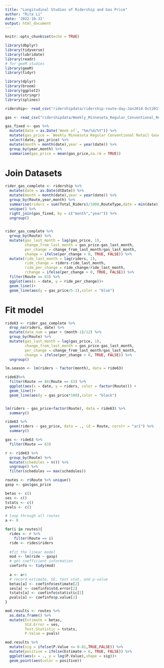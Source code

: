 ```yaml
---
title: "Longitudinal Studies of Ridership and Gas Price"
author: "Rita Li"
date: '2022-10-31'
output: html_document
---
```


```r
knitr::opts_chunk$set(echo = TRUE)
```


```r
library(dbplyr)
library(tidyverse)
library(lubridate)
library(readr)
# for geeM studies
library(geeM)
library(tidyr)

library(dplyr)
library(broom)
library(ggplot2)
library(stringr)
library(splines)

ridership<- read_csv("ridershipdata/ridership-route-day-Jan2014-Oct2017.csv")

gas <- read_csv("ridershipdata/Weekly_Minnesota_Regular_Conventional_Retail_Gasoline_Prices.csv", skip = 4)
```


```r
gas_fixed <- gas %>% 
  mutate(date = as.Date(`Week of`, "%m/%d/%Y")) %>% 
  mutate(gas_price = `Weekly Minnesota Regular Conventional Retail Gasoline Prices Dollars per Gallon`) %>% 
  select(date, gas_price) %>% 
  mutate(month = month(date),year = year(date)) %>% 
  group_by(year,month) %>% 
  summarise(gas_price = mean(gas_price,na.rm = TRUE))
```

# Join Datasets
```r
rider_gas_complete <- ridership %>% 
  mutate(date = as.Date(dtDate)) %>%
  mutate(month = month(date),year = year(date)) %>% 
  group_by(Route,year,month) %>% 
  summarise(riders = sum(Total_Riders)/1000,RouteType,date = min(date)) %>% 
  unique() %>% 
  right_join(gas_fixed, by = c("month","year")) %>% 
  ungroup()
  

rider_gas_complete %>% 
  group_by(Route) %>% 
  mutate(gas_last_month = lag(gas_price, 1),
         change_from_last_month = gas_price-gas_last_month,
         per_change = change_from_last_month/gas_last_month,
         change = ifelse(per_change > 0, TRUE, FALSE)) %>% 
  mutate(ride_last_month = lag(riders, 1),
         ride_change = riders-ride_last_month,
         ride_per_change = ride_change/ride_last_month,
         rchange = ifelse(per_change > 0, TRUE, FALSE)) %>%
  filter(Route == 63) %>% 
  ggplot(aes(x = date, y = ride_per_change))+
  geom_line()+
  geom_line(aes(y = gas_price/5-1),color = "blue")
```

# Fit model
```r
ride63 <- rider_gas_complete %>%
  drop_na(riders, date) %>% 
  mutate(date_num = year + (month-1)/12) %>% 
  group_by(Route) %>% 
  mutate(gas_last_month = lag(gas_price, 1),
         change_from_last_month = gas_price-gas_last_month,
         per_change = change_from_last_month/gas_last_month,
         change = ifelse(per_change > 0, TRUE, FALSE)) %>% 
  ungroup()

lm.season <- lm(riders ~ factor(month), data = ride63)

ride63%>% 
  filter(Route == 84|Route == 63) %>% 
  ggplot(aes(x = date, y = riders, color = factor(Route))) + 
  geom_line()+
  geom_line(aes(y = gas_price*100),color = "black")


lm(riders ~ gas_price+factor(Route), data = ride63) %>% 
  summary()

ride63 %>% 
  geem(riders ~ gas_price, data = ., id = Route, corstr = "ar1") %>% 
  summary()

gas <- ride63 %>% 
  filter(Route == 63)

r <- ride63 %>% 
  group_by(Route) %>% 
  mutate(schedules = n()) %>%
  ungroup() %>% 
  filter(schedules == max(schedules))
```



```r
routes <- r$Route %>% unique()
gasp <- gas$gas_price

betas <- c()
ses <- c()
tstats <- c()
pvals <- c()

# loop through all routes
a <- 0

for(i in routes){
  rides <- r %>% 
    filter(Route == i)
  ride <- rides$riders
  
  #fit the linear model
  mod <- lm(ride ~ gasp)
  # get coefficient information
  coefinfo <- tidy(mod)
  
  a <- a+1
  # record estimate, SE, test stat, and p-value
  betas[a] <- coefinfo$estimate[2]
  ses[a] <- coefinfo$std.error[2]
  tstats[a] <- coefinfo$statistic[2]
  pvals[a] <- coefinfo$p.value[2]
}

mod.results <- routes %>%
  as.data.frame() %>% 
  mutate(Estimate = betas,
         Std.Error = ses,
         Test.Statistic = tstats,
         P.Value = pvals)

mod.results %>% 
  mutate(sig = ifelse(P.Value <= 0.01,TRUE,FALSE)) %>% 
  mutate(positive = ifelse(Estimate > 0, TRUE, FALSE)) %>% 
  ggplot(aes(x = ., y = log(P.Value),shape = sig))+
  geom_point(aes(color = positive))
```


